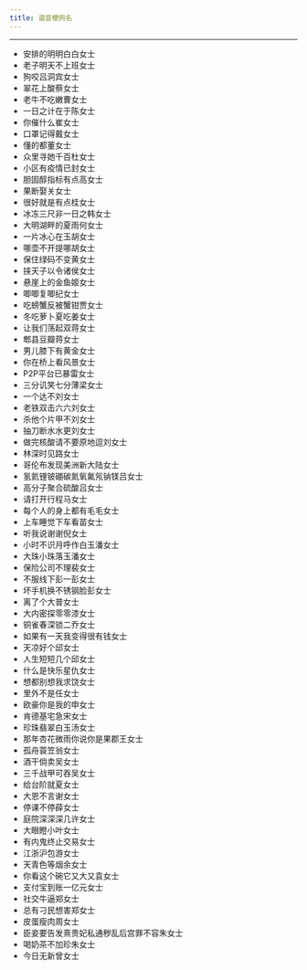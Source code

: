 ```yaml
---
title: 谐音梗网名
---
```


---

- 安排的明明白白女士
- 老子明天不上班女士
- 狗咬吕洞宾女士
- 翠花上酸蔡女士
- 老牛不吃嫩曹女士
- 一日之计在于陈女士
- 你催什么崔女士
- 口罩记得戴女士
- 懂的都董女士
- 众里寻她千百杜女士
- 小区有疫情已封女士
- 胆固醇指标有点高女士
- 果断娶关女士
- 很好就是有点桂女士
- 冰冻三尺非一日之韩女士
- 大明湖畔的夏雨何女士
- 一片冰心在玉胡女士
- 哪壶不开提哪胡女士
- 保住绿码不变黄女士
- 挟天子以令诸侯女士
- 悬崖上的金鱼姬女士
- 唧唧复唧纪女士
- 吃螃蟹反被蟹钳贾女士
- 冬吃萝卜夏吃姜女士
- 让我们荡起双蒋女士
- 郫县豆瓣蒋女士
- 男儿膝下有黄金女士
- 你在桥上看风景女士
- P2P平台已暴雷女士
- 三分讥笑七分薄梁女士
- 一个达不刘女士
- 老铁双击六六刘女士
- 杀他个片甲不刘女士
- 抽刀断水水更刘女士
- 做完核酸请不要原地逗刘女士
- 林深时见路女士
- 哥伦布发现美洲新大陆女士
- 氢氦锂铍硼碳氮氧氟氖钠镁吕女士
- 高分子聚合硫酸吕女士
- 请打开行程马女士
- 每个人的身上都有毛毛女士
- 上车睡觉下车看苗女士
- 听我说谢谢倪女士
- 小时不识月呼作白玉潘女士
- 大珠小珠落玉潘女士
- 保险公司不理裴女士
- 不服线下彭一彭女士
- 坏手机换不锈钢脸彭女士
- 离了个大普女士
- 大内密探零零漆女士
- 铜雀春深锁二乔女士
- 如果有一天我变得很有钱女士
- 天凉好个邱女士
- 人生短短几个邱女士
- 什么是快乐星仇女士
- 想都别想我求饶女士
- 里外不是任女士
- 欧豪你是我的申女士
- 肯德基宅急宋女士
- 珍珠翡翠白玉汤女士
- 那年杏花微雨你说你是果郡王女士
- 孤舟蓑笠翁女士
- 酒干倘卖吴女士
- 三千战甲可吞吴女士
- 给台阶就夏女士
- 大恩不言谢女士
- 停课不停薛女士
- 庭院深深深几许女士
- 大眼瞪小叶女士
- 有内鬼终止交易女士
- 江浙沪包游女士
- 天青色等烟余女士
- 你看这个碗它又大又袁女士
- 支付宝到账一亿元女士
- 社交牛逼郑女士
- 总有刁民想害郑女士
- 皮蛋瘦肉周女士
- 臣妾要告发熹贵妃私通秽乱后宫罪不容朱女士
- 喝奶茶不加珍朱女士
- 今日无新曾女士
